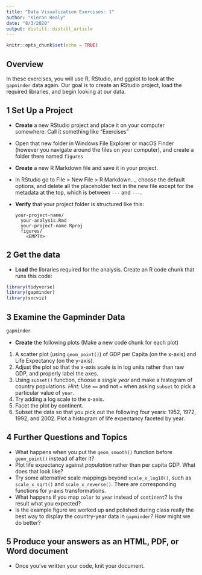 ```yaml
---
title: "Data Visualization Exercises: 1"
author: "Kieran Healy"
date: "8/3/2020"
output: distill::distill_article
---
```


```r
knitr::opts_chunk$set(echo = TRUE)
```


## Overview 

In these exercises, you will use R, RStudio, and ggplot to look at the `gapminder` data again. Our goal is to create an RStudio project, load the required libraries, and begin looking at our data. 

## 1  Set Up a Project

- **Create** a new RStudio project and place it on your computer somewhere. Call it something like "Exercises"
- Open that new folder in Windows File Explorer or macOS Finder (however you navigate around the files on your computer), and create a folder there named `figures` 
- **Create** a new R Markdown file and save it in your project. 
- In RStudio go to File > New File > R Markdown…, choose the default options, and delete all the placeholder text in the new file except for the metadata at the top, which is between `---` and `---`. 
- **Verify** that your project folder is structured like this:

    ```
    your-project-name/
      your-analysis.Rmd
      your-project-name.Rproj
      figures/
        <EMPTY>
    ```

## 2 Get the data

- **Load** the libraries required for the analysis. Create an R code chunk that runs this code:

```r

library(tidyverse)
library(gapminder)
library(socviz)

```

## 3 Examine the Gapminder Data

```r
gapminder
```


- **Create** the following plots (Make a new code chunk for each plot)

1. A scatter plot (using `geom_point()`) of GDP per Capita (on the x-axis) and Life Expectancy (on the y-axis). 
2. Adjust the plot so that the x-axis scale is in log units rather than raw GDP, and properly label the axes. 
3. Using `subset()` function, choose a *single year* and make a histogram of country populations. *Hint:* Use `==` and not `=` when asking `subset` to pick a particular value of `year`.
4. Try adding a log scale to the x-axis.
5. Facet the plot by continent.
6. Subset the data so that you pick out the following four years: 1952, 1972, 1992, and 2002. Plot a histogram of life expectancy faceted by year. 

## 4 Further Questions and Topics

- What happens when you put the `geom_smooth()` function before `geom_point()` instead of after it?
- Plot life expectancy against _population_ rather than per capita GDP. What does that look like? 
- Try some alternative scale mappings beyond `scale_x_log10()`, such as `scale_x_sqrt()` and `scale_x_reverse()`. There are corresponding functions for y-axis transformations. 
- What happens if you map `color` to `year` instead of `continent`? Is the result what you expected?
- Is the example figure we worked up and polished during class really the best way to display the country-year data in `gapminder`? How might we do better?

## 5 Produce your answers as an HTML, PDF, or Word document

- Once you've written your code, knit your document.
